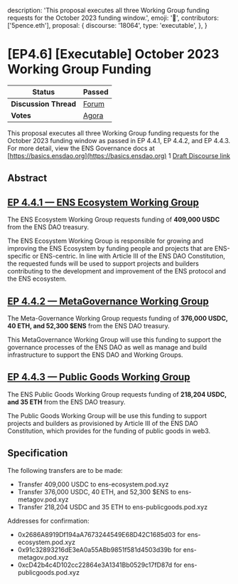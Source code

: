   description:
    'This proposal executes all three Working Group funding requests for the October 2023 funding window.',
  emoji: '📖',
  contributors: ['5pence.eth'],
  proposal: {
    discourse: '18064',
    type: 'executable',
  },
}

# [EP4.6] [Executable] October 2023 Working Group Funding

| **Status**            | Passed                                                                                                                    |
| --------------------- | ------------------------------------------------------------------------------------------------------------------------- |
| **Discussion Thread** | [Forum](https://discuss.ens.domains/t/18064)                                                                              |
| **Votes**             | [Agora](https://agora.ensdao.org/proposals/97815480450036429026998617227498389389237567897899533433380564585906006968770) |

This proposal executes all three Working Group funding requests for the October 2023 funding window as passed in EP 4.4.1, EP 4.4.2, and EP 4.4.3. For more detail, view the ENS Governance docs at [https://basics.ensdao.org](https://basics.ensdao.org) 1 [Draft Discourse link](https://discuss.ens.domains/t/ep-4-6-executable-october-2023-working-group-funding/18064)

## Abstract

## [EP 4.4.1 — ENS Ecosystem Working Group](https://discuss.ens.domains/t/4-4-1-social-funding-request-ens-ecosystem-working-group/17995)

The ENS Ecosystem Working Group requests funding of **409,000 USDC** from the ENS DAO treasury.

The ENS Ecosystem Working Group is responsible for growing and improving the ENS Ecosystem by funding people and projects that are ENS-specific or ENS-centric. In line with Article III of the ENS DAO Constitution, the requested funds will be used to support projects and builders contributing to the development and improvement of the ENS protocol and the ENS ecosystem.

## [EP 4.4.2 — MetaGovernance Working Group](https://discuss.ens.domains/t/4-4-2-social-funding-request-ens-meta-goverance-working-group/17994)

The Meta-Governance Working Group requests funding of **376,000 USDC, 40 ETH, and 52,300 $ENS** from the ENS DAO treasury.

This MetaGovernance Working Group will use this funding to support the governance processes of the ENS DAO as well as manage and build infrastructure to support the ENS DAO and Working Groups.

## [EP 4.4.3 — Public Goods Working Group](https://discuss.ens.domains/t/4-4-3-social-funding-request-ens-public-goods-working-group/17996?u=5pence.eth)

The ENS Public Goods Working Group requests funding of **218,204 USDC, and 35 ETH** from the ENS DAO treasury.

The Public Goods Working Group will be use this funding to support projects and builders as provisioned by Article III of the ENS DAO Constitution, which provides for the funding of public goods in web3.

## Specification

The following transfers are to be made:

- Transfer 409,000 USDC to ens-ecosystem.pod.xyz
- Transfer 376,000 USDC, 40 ETH, and 52,300 $ENS to ens-metagov.pod.xyz
- Transfer 218,204 USDC and 35 ETH to ens-publicgoods.pod.xyz

Addresses for confirmation:

- 0x2686A8919Df194aA7673244549E68D42C1685d03 for ens-ecosystem.pod.xyz
- 0x91c32893216dE3eA0a55ABb9851f581d4503d39b for ens-metagov.pod.xyz
- 0xcD42b4c4D102cc22864e3A1341Bb0529c17fD87d for ens-publicgoods.pod.xyz
